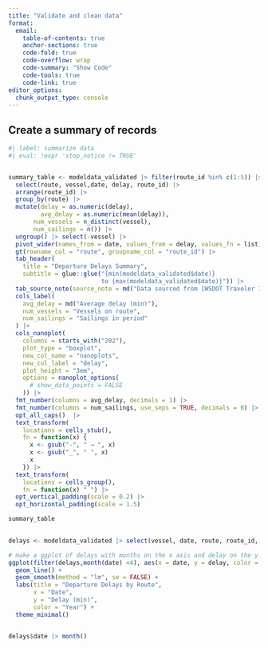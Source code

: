 ```yaml
---
title: "Validate and clean data"
format:
  email:
    table-of-contents: true
    anchor-sections: true
    code-fold: true
    code-overflow: wrap
    code-summary: "Show Code"
    code-tools: true
    code-link: true
editor_options: 
  chunk_output_type: console
---
```



## Create a summary of records
```r
#| label: summarize data
#| eval: !expr 'stop_notice != TRUE'


summary_table <- modeldata_validated |> filter(route_id %in% c(1:5)) |>
  select(route, vessel,date, delay, route_id) |>
  arrange(route_id) |> 
  group_by(route) |>
  mutate(delay = as.numeric(delay), 
         avg_delay = as.numeric(mean(delay)), 
       num_vessels = n_distinct(vessel),
       num_sailings = n()) |>
  ungroup() |> select(-vessel) |> 
  pivot_wider(names_from = date, values_from = delay, values_fn = list) |> 
  gt(rowname_col = "route", groupname_col = "route_id") |>
  tab_header(
    title = "Departure Delays Summary",
    subtitle = glue::glue("{min(modeldata_validated$date)} 
                          to {max(modeldata_validated$date)}")) |>
  tab_source_note(source_note = md("Data sourced from [WSDOT Traveler Information API](https://wsdot.wa.gov/traffic/api/) and modified for use from its original source.")) |> 
  cols_label(
    avg_delay = md("Average delay (min)"),
    num_vessels = "Vessels on route", 
    num_sailings = "Sailings in period"
  ) |> 
  cols_nanoplot(
    columns = starts_with("202"),
    plot_type = "boxplot",
    new_col_name = "nanoplots",
    new_col_label = "delay",
    plot_height = "3em",
    options = nanoplot_options(
      # show_data_points = FALSE
    )) |> 
  fmt_number(columns = avg_delay, decimals = 1) |>
  fmt_number(columns = num_sailings, use_seps = TRUE, decimals = 0) |> 
  opt_all_caps()  |> 
  text_transform(
    locations = cells_stub(),
    fn = function(x) {
      x <- gsub("-", " → ", x)
      x <- gsub("_", " ", x)
      x
    }) |> 
  text_transform(
    locations = cells_group(),
    fn = function(x) " ") |> 
  opt_vertical_padding(scale = 0.2) |> 
  opt_horizontal_padding(scale = 1.5)

summary_table
  

```


```r

delays <- modeldata_validated |> select(vessel, date, route, route_id, delay) |> filter(route =="seattle-bainbridge_island") |> filter(year(date) == 2023)

# make a ggplot of delays with months on the x axis and delay on the y. each year a different color.
ggplot(filter(delays,month(date) <4), aes(x = date, y = delay, color = factor(year(date)))) +
  geom_line() +
  geom_smooth(method = "lm", se = FALSE) +
  labs(title = "Departure Delays by Route",
       x = "Date",
       y = "Delay (min)",
       color = "Year") +
  theme_minimal() 


delays$date |> month()

```